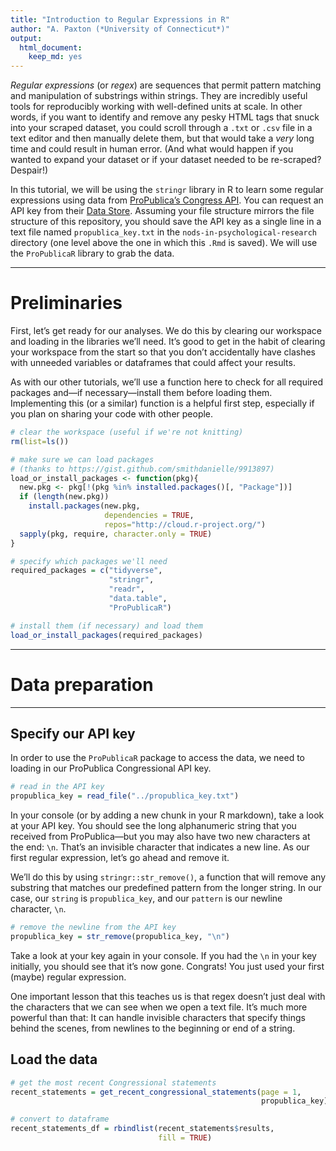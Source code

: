 ```yaml
---
title: "Introduction to Regular Expressions in R"
author: "A. Paxton (*University of Connecticut*)"
output:
  html_document:
    keep_md: yes
---
```


*Regular expressions* (or *regex*) are sequences that permit pattern matching
and manipulation of substrings within strings. They are incredibly useful tools
for reproducibly working with well-defined units at scale. In other words, if
you want to identify and remove any pesky HTML tags that snuck into your scraped
dataset, you could scroll through a `.txt` or `.csv` file in a text editor and then
manually delete them, but that would take a *very* long time and could result in
human error. (And what would happen if you wanted to expand your dataset or if
your dataset needed to be re-scraped? Despair!)

In this tutorial, we will be using the `stringr` library in R to learn some
regular expressions using data from [ProPublica's Congress
API](https://projects.propublica.org/api-docs/congress-api/). You can request an
API key from their [Data
Store](https://www.propublica.org/datastore/apirequest). Assuming your file
structure mirrors the file structure of this repository, you should save the API
key as a single line in a text file named `propublica_key.txt` in the
`nods-in-psychological-research` directory (one level above the one in which
this `.Rmd` is saved). We will use the `ProPublicaR` library to grab the data.

***

# Preliminaries

First, let's get ready for our analyses. We do this by clearing our workspace
and loading in the libraries we'll need. It's good to get in the habit of 
clearing your workspace from the start so that you don't accidentally have
clashes with unneeded variables or dataframes that could affect your results.

As with our other tutorials, we'll use a function here to check for all required
packages and---if necessary---install them before loading them. Implementing
this (or a similar) function is a helpful first step, especially if you plan on
sharing your code with other people.

```r

# clear the workspace (useful if we're not knitting)
rm(list=ls())

```

```r

# make sure we can load packages 
# (thanks to https://gist.github.com/smithdanielle/9913897)
load_or_install_packages <- function(pkg){
  new.pkg <- pkg[!(pkg %in% installed.packages()[, "Package"])]
  if (length(new.pkg)) 
    install.packages(new.pkg, 
                     dependencies = TRUE,
                     repos="http://cloud.r-project.org/")
  sapply(pkg, require, character.only = TRUE)
}
```

```r

# specify which packages we'll need
required_packages = c("tidyverse",
                      "stringr",
                      "readr",
                      "data.table",
                      "ProPublicaR")

# install them (if necessary) and load them
load_or_install_packages(required_packages)

```

***

# Data preparation

***

## Specify our API key

In order to use the `ProPublicaR` package to access the data, we need to loading
in our ProPublica Congressional API key.

```r

# read in the API key
propublica_key = read_file("../propublica_key.txt")

```

In your console (or by adding a new chunk in your R markdown), take a look at
your API key. You should see the long alphanumeric string that you received from
ProPublica---but you may also have two new characters at the end: `\n`. That's
an invisible character that indicates a new line. As our first regular expression,
let's go ahead and remove it.

We'll do this by using `stringr::str_remove()`, a function that will remove any
substring that matches our predefined pattern from the longer string. In our
case, our `string` is `propublica_key`, and our `pattern` is our newline
character, `\n`.

```r

# remove the newline from the API key
propublica_key = str_remove(propublica_key, "\n")

```

Take a look at your key again in your console. If you had the `\n` in your key
initially, you should see that it's now gone. Congrats! You just used your first
(maybe) regular expression.

One important lesson that this teaches us is that regex doesn't just deal with
the characters that we can see when we open a text file. It's much more powerful
than that: It can handle invisible characters that specify things behind the
scenes, from newlines to the beginning or end of a string.

## Load the data

```r

# get the most recent Congressional statements
recent_statements = get_recent_congressional_statements(page = 1, 
                                                        propublica_key)

# convert to dataframe
recent_statements_df = rbindlist(recent_statements$results,
                                 fill = TRUE)

```

